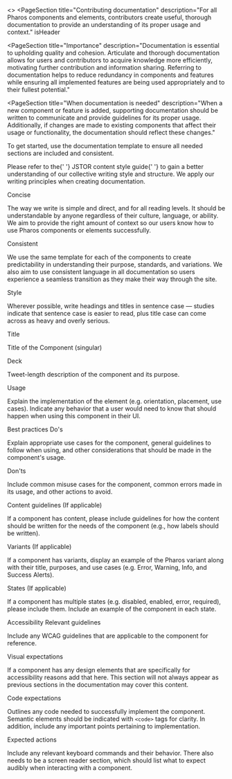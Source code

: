 
<>
  <PageSection
    title="Contributing documentation"
    description="For all Pharos components and elements, contributors create useful, thorough documentation to provide an understanding of its proper usage and context."
    isHeader
  ></PageSection>

<PageSection
  title="Importance"
  description="Documentation is essential to upholding quality and cohesion.
    Articulate and thorough documentation allows for users and contributors to acquire knowledge more efficiently, motivating further contribution and information sharing.
    Referring to documentation helps to reduce redundancy in components and features while ensuring all implemented features are being used appropriately and to their
    fullest potential."
></PageSection>

<PageSection
  title="When documentation is needed"
  description="When a new component or feature is added, supporting documentation should be written to communicate and provide guidelines for its proper usage.
    Additionally, if changes are made to existing components that affect their usage or functionality, the documentation should reflect these changes."
></PageSection>

  <PageSection title="Writing documentation">
    <PageSection title="Getting started" subSectionLevel={1}>
      <p>
        To get started, use the <PharosLink href={pdf}>documentation template</PharosLink> to ensure
        all needed sections are included and consistent.
      </p>
    </PageSection>
    <PageSection title="Writing guidelines" subSectionLevel={1}>
      <p>
        Please refer to the{' '}
        <PharosLink href="/content-style-guide/voice-and-tone">JSTOR content style guide</PharosLink>{' '}
        to gain a better understanding of our collective writing style and structure. We apply our
        writing principles when creating documentation.
      </p>
      <PharosHeading level={'4'} preset={'2'}>
        Concise
      </PharosHeading>
      <p>
        The way we write is simple and direct, and for all reading levels. It should be understandable
        by anyone regardless of their culture, language, or ability. We aim to provide the right
        amount of context so our users know how to use Pharos components or elements successfully.
      </p>
      <PharosHeading level={'4'} preset={'2'}>
        Consistent
      </PharosHeading>
      <p>
        We use the same template for each of the components to create predictability in understanding
        their purpose, standards, and variations. We also aim to use consistent language in all
        documentation so users experience a seamless transition as they make their way through the
        site.
      </p>
      <PharosHeading level={'4'} preset={'2'}>
        Style
      </PharosHeading>
      <p>
        Wherever possible, write headings and titles in sentence case — studies indicate that sentence
        case is easier to read, plus title case can come across as heavy and overly serious.
      </p>
    </PageSection>
    <PageSection title="Documentation categories" subSectionLevel={1}>
      <PharosHeading level={'4'} preset={'2'}>
        Title
      </PharosHeading>
      <p>Title of the Component (singular)</p>
      <PharosHeading level={'4'} preset={'2'}>
        Deck
      </PharosHeading>
      <p>Tweet-length description of the component and its purpose.</p>
      <PharosHeading level={'4'} preset={'2'}>
        Usage
      </PharosHeading>
      <p>
        Explain the implementation of the element (e.g. orientation, placement, use cases). Indicate
        any behavior that a user would need to know that should happen when using this component in
        their UI.
      </p>
      <PharosHeading level={'4'} preset={'2'}>
        Best practices
      </PharosHeading>
      <PharosHeading level={'4'} preset={'1--bold'}>
        Do's
      </PharosHeading>
      <p>
        Explain appropriate use cases for the component, general guidelines to follow when using, and
        other considerations that should be made in the component's usage.
      </p>
      <PharosHeading level={'4'} preset={'1--bold'}>
        Don'ts
      </PharosHeading>
      <p>
        Include common misuse cases for the component, common errors made in its usage, and other
        actions to avoid.
      </p>
      <PharosHeading level={'4'} preset={'2'}>
        Content guidelines (If applicable)
      </PharosHeading>
      <p>
        If a component has content, please include guidelines for how the content should be written
        for the needs of the component (e.g., how labels should be written).
      </p>
      <PharosHeading level={'4'} preset={'2'}>
        Variants (If applicable)
      </PharosHeading>
      <p>
        If a component has variants, display an example of the Pharos variant along with their title,
        purposes, and use cases (e.g. Error, Warning, Info, and Success Alerts).
      </p>
      <PharosHeading level={'4'} preset={'2'}>
        States (If applicable)
      </PharosHeading>
      <p>
        If a component has multiple states (e.g. disabled, enabled, error, required), please include
        them. Include an example of the component in each state.
      </p>
      <PharosHeading level={'4'} preset={'2'}>
        Accessibility
      </PharosHeading>
      <PharosHeading level={'4'} preset={'1--bold'}>
        Relevant guidelines
      </PharosHeading>
      <p>Include any WCAG guidelines that are applicable to the component for reference.</p>
      <PharosHeading level={'4'} preset={'1--bold'}>
        Visual expectations
      </PharosHeading>
      <p>
        If a component has any design elements that are specifically for accessibility reasons add
        that here. This section will not always appear as previous sections in the documentation may
        cover this content.
      </p>
      <PharosHeading level={'4'} preset={'1--bold'}>
        Code expectations
      </PharosHeading>
      <p>
        Outlines any code needed to successfully implement the component. Semantic elements should be
        indicated with <code>&lt;code&gt;</code> tags for clarity. In addition, include any important
        points pertaining to implementation.
      </p>
      <PharosHeading level={'4'} preset={'1--bold'}>
        Expected actions
      </PharosHeading>
      <p>
        Include any relevant keyboard commands and their behavior. There also needs to be a screen
        reader section, which should list what to expect audibly when interacting with a component.
      </p>
    </PageSection>
  </PageSection>
</>
